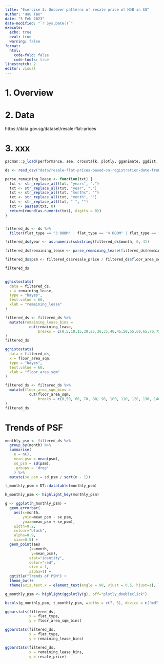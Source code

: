 ```yaml
---
title: "Exercise 3: Uncover patterns of resale price of HDB in SG"
author: "Hou Tao"
date: "5 Feb 2023"
date-modified: "`r Sys.Date()`"
execute: 
  echo: true
  eval: true
  warning: false
format: 
  html:
    code-fold: false
    code-tools: true
linestretch: 2
editor: visual
---
```


# 1. Overview

# 2. Data

https://data.gov.sg/dataset/resale-flat-prices

# 3. xxx

```r
pacman::p_load(performance, see, crosstalk, plotly, gganimate, ggdist, ggstatsplot, sjmisc, tidyverse)
```

```r
ds <- read_csv("data/resale-flat-prices-based-on-registration-date-from-jan-2017-onwards.csv", show_col_types = FALSE)

```

```r

parse_remaining_lease <- function(txt) {
  txt <- str_replace_all(txt, "years", ".")
  txt <- str_replace_all(txt, "year", ".")
  txt <- str_replace_all(txt, "months", "")
  txt <- str_replace_all(txt, "month", "")
  txt <- str_replace_all(txt, " ", "")
  txt <- paste0(txt, 0)
  return(round(as.numeric(txt), digits = 0))
}  


filtered_ds <- ds %>%
  filter(flat_type == "3 ROOM" | flat_type == "4 ROOM" | flat_type == "5 ROOM")

filtered_ds$year <- as.numeric(substring(filtered_ds$month, 0, 4))

filtered_ds$remaining_lease <- parse_remaining_lease(filtered_ds$remaining_lease)

filtered_ds$psm <- filtered_ds$resale_price / filtered_ds$floor_area_sqm

filtered_ds
  
```
```r
gghistostats(
  data = filtered_ds,
  x = remaining_lease,
  type = "bayes",
  test.value = 60,
  xlab = "remaining_lease"
)
```
```r
filtered_ds <- filtered_ds %>% 
  mutate(remaining_lease_bins = 
           cut(remaining_lease, 
               breaks = c(0,5,10,15,20,25,30,35,40,45,50,55,60,65,70,75,80,85,90,95,100,105,110,115,120,125))
)
filtered_ds
```


```r
gghistostats(
  data = filtered_ds,
  x = floor_area_sqm,
  type = "bayes",
  test.value = 60,
  xlab = "floor_area_sqm"
)
```
```r
filtered_ds <- filtered_ds %>% 
  mutate(floor_area_sqm_bins = 
           cut(floor_area_sqm, 
               breaks = c(0,50, 60, 70, 80, 90, 100, 110, 120, 130, 140, 150, 160))
)
filtered_ds
```


# Trends of PSF


```r

monthly_psm <- filtered_ds %>%
  group_by(month) %>%
  summarise(
    n = n(),
    mean_psm = mean(psm),
    sd_psm = sd(psm),
    .groups = 'drop'
    ) %>%
  mutate(se_psm = sd_psm / sqrt(n - 1))

t_monthly_psm = DT::datatable(monthly_psm)

h_monthly_psm <- highlight_key(monthly_psm)

g <- ggplot(h_monthly_psm) +
  geom_errorbar(
    aes(x=month, 
        ymin=mean_psm - se_psm, 
        ymax=mean_psm + se_psm), 
    width=0.2, 
    colour="black", 
    alpha=0.9, 
    size=0.5) +
  geom_point(aes
           (x=month, 
            y=mean_psm), 
           stat="identity", 
           color="red",
           size = 1,
           alpha=1) +
  ggtitle("Trends of PSM") +
  theme_bw()+
  theme(axis.text.x = element_text(angle = 90, vjust = 0.5, hjust=1), )

g_monthly_psm <- highlight(ggplotly(g), off="plotly_doubleclick")

bscols(g_monthly_psm, t_monthly_psm, widths = c(7, 5), device = c("md"))

```

```r
ggbarstats(filtered_ds, 
           x = flat_type, 
           y = floor_area_sqm_bins)
```
```r
ggbarstats(filtered_ds, 
           x = flat_type, 
           y = remaining_lease_bins)
```
```r
ggbarstats(filtered_ds, 
           x = remaining_lease_bins, 
           y = resale_price)
```